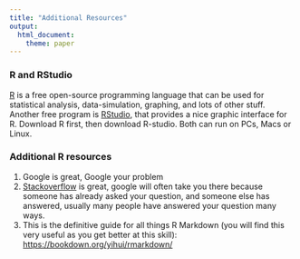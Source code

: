 ```yaml
---
title: "Additional Resources"
output: 
  html_document:
    theme: paper
---
```


### R and RStudio

[R](http://www.r-project.org) is a free open-source programming language that can be used for statistical analysis, data-simulation, graphing, and lots of other stuff. Another free program is [RStudio](http://www.rstudio.com), that provides a nice graphic interface for R. Download R first, then download R-studio. Both can run on PCs, Macs or Linux.

### Additional R resources

1. Google is great, Google your problem
2. [Stackoverflow](https://stackoverflow.com) is great, google will often take you there because someone has already asked your question, and someone else has answered, usually many people have answered your question many ways.
3. This is the definitive guide for all things R Markdown (you will find this very useful as you get better at this skill): [https://bookdown.org/yihui/rmarkdown/](https://bookdown.org/yihui/rmarkdown/)

